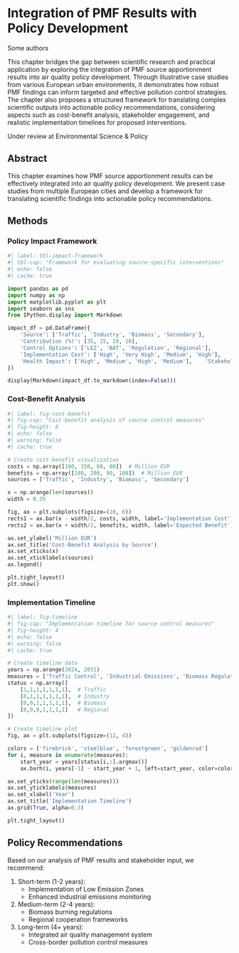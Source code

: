 # Integration of PMF Results with Policy Development {#sec-ch3}

::: {.center data-latex=""}
Some authors
:::

::: {.callout-important title="Chapter Summary"}
This chapter bridges the gap between scientific research and practical application by exploring the integration of PMF source apportionment results into air quality policy development. Through illustrative case studies from various European urban environments, it demonstrates how robust PMF findings can inform targeted and effective pollution control strategies. The chapter also proposes a structured framework for translating complex scientific outputs into actionable policy recommendations, considering aspects such as cost-benefit analysis, stakeholder engagement, and realistic implementation timelines for proposed interventions.
:::

Under review at Environmental Science & Policy

## Abstract

This chapter examines how PMF source apportionment results can be effectively integrated into air quality policy development. We present case studies from multiple European cities and develop a framework for translating scientific findings into actionable policy recommendations.

## Methods

### Policy Impact Framework

```python
#| label: tbl-impact-framework
#| tbl-cap: "Framework for evaluating source-specific interventions"
#| echo: false
#| cache: true

import pandas as pd
import numpy as np
import matplotlib.pyplot as plt
import seaborn as sns
from IPython.display import Markdown

impact_df = pd.DataFrame({
    'Source': ['Traffic', 'Industry', 'Biomass', 'Secondary'],
    'Contribution (%)': [35, 25, 20, 20],
    'Control Options': ['LEZ', 'BAT', 'Regulation', 'Regional'],
    'Implementation Cost': ['High', 'Very High', 'Medium', 'High'],
    'Health Impact': ['High', 'Medium', 'High', 'Medium'],    'Stakeholder Support': ['High', 'Medium', 'High', 'Medium']
})

display(Markdown(impact_df.to_markdown(index=False)))
```

### Cost-Benefit Analysis

```python
#| label: fig-cost-benefit
#| fig-cap: "Cost-benefit analysis of source control measures"
#| fig-height: 6
#| echo: false
#| warning: false
#| cache: true

# Create cost-benefit visualization
costs = np.array([100, 150, 60, 80])  # Million EUR
benefits = np.array([180, 200, 90, 100])  # Million EUR
sources = ['Traffic', 'Industry', 'Biomass', 'Secondary']

x = np.arange(len(sources))
width = 0.35

fig, ax = plt.subplots(figsize=(10, 6))
rects1 = ax.bar(x - width/2, costs, width, label='Implementation Cost')
rects2 = ax.bar(x + width/2, benefits, width, label='Expected Benefit')

ax.set_ylabel('Million EUR')
ax.set_title('Cost-Benefit Analysis by Source')
ax.set_xticks(x)
ax.set_xticklabels(sources)
ax.legend()

plt.tight_layout()
plt.show()
```


### Implementation Timeline

```python
#| label: fig-timeline
#| fig-cap: "Implementation timeline for source control measures"
#| fig-height: 4
#| echo: false
#| warning: false
#| cache: true

# Create timeline data
years = np.arange(2024, 2031)
measures = ['Traffic Control', 'Industrial Emissions', 'Biomass Regulations', 'Regional Cooperation']
status = np.array([
    [1,1,1,1,1,1,1],  # Traffic
    [0,1,1,1,1,1,1],  # Industry
    [0,0,1,1,1,1,1],  # Biomass
    [0,0,0,1,1,1,1]   # Regional
])

# Create timeline plot
fig, ax = plt.subplots(figsize=(12, 4))

colors = ['firebrick', 'steelblue', 'forestgreen', 'goldenrod']
for i, measure in enumerate(measures):
    start_year = years[status[i,:].argmax()]
    ax.barh(i, years[-1] - start_year + 1, left=start_year, color=colors[i], label=measure)

ax.set_yticks(range(len(measures)))
ax.set_yticklabels(measures)
ax.set_xlabel('Year')
ax.set_title('Implementation Timeline')
ax.grid(True, alpha=0.3)

plt.tight_layout()
```


## Policy Recommendations

Based on our analysis of PMF results and stakeholder input, we recommend:

1. Short-term (1-2 years):
   - Implementation of Low Emission Zones
   - Enhanced industrial emissions monitoring
   
2. Medium-term (2-4 years):
   - Biomass burning regulations
   - Regional cooperation frameworks

3. Long-term (4+ years):
   - Integrated air quality management system
   - Cross-border pollution control measures
